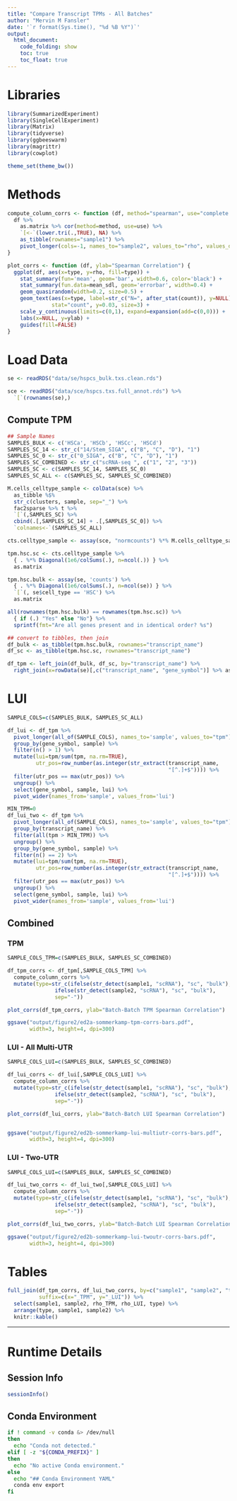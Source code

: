 ```yaml
---
title: "Compare Transcript TPMs - All Batches"
author: "Mervin M Fansler"
date: '`r format(Sys.time(), "%d %B %Y")`'
output: 
  html_document: 
    code_folding: show
    toc: true
    toc_float: true
---
```


# Libraries

```r
library(SummarizedExperiment)
library(SingleCellExperiment)
library(Matrix)
library(tidyverse)
library(ggbeeswarm)
library(magrittr)
library(cowplot)

theme_set(theme_bw())
```

# Methods
```r
compute_column_corrs <- function (df, method="spearman", use="complete.obs") {
  df %>%
    as.matrix %>% cor(method=method, use=use) %>% 
    `[<-`(lower.tri(.,TRUE), NA) %>%
    as_tibble(rownames="sample1") %>% 
    pivot_longer(cols=-1, names_to="sample2", values_to="rho", values_drop_na=TRUE)
}

plot_corrs <- function (df, ylab="Spearman Correlation") {
  ggplot(df, aes(x=type, y=rho, fill=type)) +
    stat_summary(fun='mean', geom='bar', width=0.6, color='black') + 
    stat_summary(fun.data=mean_sdl, geom='errorbar', width=0.4) +
    geom_quasirandom(width=0.2, size=0.5) +
    geom_text(aes(x=type, label=str_c("N=", after_stat(count)), y=NULL), 
              stat="count", y=0.03, size=3) +
    scale_y_continuous(limits=c(0,1), expand=expansion(add=c(0,0))) +
    labs(x=NULL, y=ylab) +
    guides(fill=FALSE)
}
```

# Load Data
```r
se <- readRDS("data/se/hspcs_bulk.txs.clean.rds")

sce <- readRDS("data/sce/hspcs.txs.full_annot.rds") %>%
  `[`(rownames(se),)
```

## Compute TPM
```r
## Sample Names
SAMPLES_BULK <- c('HSCa', 'HSCb', 'HSCc', 'HSCd')
SAMPLES_SC_14 <- str_c("14/Stem_SIGA", c("B", "C", "D"), "1")
SAMPLES_SC_0 <- str_c("0_SIGA", c("B", "C", "D"), "1")
SAMPLES_SC_COMBINED <- str_c("scRNA-seq ", c("1", "2", "3"))
SAMPLES_SC <- c(SAMPLES_SC_14, SAMPLES_SC_0)
SAMPLES_SC_ALL <- c(SAMPLES_SC, SAMPLES_SC_COMBINED)

M.cells_celltype_sample <- colData(sce) %>% 
  as_tibble %$%
  str_c(clusters, sample, sep="_") %>%
  fac2sparse %>% t %>%
  `[`(,SAMPLES_SC) %>%
  cbind(.[,SAMPLES_SC_14] + .[,SAMPLES_SC_0]) %>%
  `colnames<-`(SAMPLES_SC_ALL)

cts.celltype_sample <- assay(sce, "normcounts") %*% M.cells_celltype_sample

tpm.hsc.sc <- cts.celltype_sample %>% 
  { . %*% Diagonal(1e6/colSums(.), n=ncol(.)) } %>%
  as.matrix

tpm.hsc.bulk <- assay(se, 'counts') %>% 
  { . %*% Diagonal(1e6/colSums(.), n=ncol(se)) } %>%
  `[`(, se$cell_type == 'HSC') %>%
  as.matrix

all(rownames(tpm.hsc.bulk) == rownames(tpm.hsc.sc)) %>%
  { if (.) "Yes" else "No"} %>%
  sprintf(fmt="Are all genes present and in identical order? %s")

## convert to tibbles, then join
df_bulk <- as_tibble(tpm.hsc.bulk, rownames="transcript_name")
df_sc <- as_tibble(tpm.hsc.sc, rownames="transcript_name")

df_tpm <- left_join(df_bulk, df_sc, by="transcript_name") %>%
  right_join(x=rowData(se)[,c("transcript_name", "gene_symbol")] %>% as.data.frame, by="transcript_name")
```


# LUI
```r
SAMPLE_COLS=c(SAMPLES_BULK, SAMPLES_SC_ALL)

df_lui <- df_tpm %>% 
  pivot_longer(all_of(SAMPLE_COLS), names_to='sample', values_to="tpm") %>%
  group_by(gene_symbol, sample) %>%
  filter(n() > 1) %>%
  mutate(lui=tpm/sum(tpm, na.rm=TRUE),
         utr_pos=row_number(as.integer(str_extract(transcript_name,
                                                   "[^.]+$")))) %>%
  filter(utr_pos == max(utr_pos)) %>% 
  ungroup() %>%
  select(gene_symbol, sample, lui) %>%
  pivot_wider(names_from='sample', values_from='lui')

MIN_TPM=0
df_lui_two <- df_tpm %>% 
  pivot_longer(all_of(SAMPLE_COLS), names_to='sample', values_to="tpm") %>%
  group_by(transcript_name) %>%
  filter(all(tpm > MIN_TPM)) %>%
  ungroup() %>%
  group_by(gene_symbol, sample) %>%
  filter(n() == 2) %>%
  mutate(lui=tpm/sum(tpm, na.rm=TRUE),
         utr_pos=row_number(as.integer(str_extract(transcript_name,
                                                   "[^.]+$")))) %>%
  filter(utr_pos == max(utr_pos)) %>% 
  ungroup() %>%
  select(gene_symbol, sample, lui) %>%
  pivot_wider(names_from='sample', values_from='lui')
```


## Combined
### TPM
```r
SAMPLE_COLS_TPM=c(SAMPLES_BULK, SAMPLES_SC_COMBINED)

df_tpm_corrs <- df_tpm[,SAMPLE_COLS_TPM] %>% 
  compute_column_corrs %>%
  mutate(type=str_c(ifelse(str_detect(sample1, "scRNA"), "sc", "bulk"),
               ifelse(str_detect(sample2, "scRNA"), "sc", "bulk"),
               sep="-"))

plot_corrs(df_tpm_corrs, ylab="Batch-Batch TPM Spearman Correlation")

ggsave("output/figure2/ed2a-sommerkamp-tpm-corrs-bars.pdf",
       width=3, height=4, dpi=300)
```

### LUI - All Multi-UTR
```r
SAMPLE_COLS_LUI=c(SAMPLES_BULK, SAMPLES_SC_COMBINED)

df_lui_corrs <- df_lui[,SAMPLE_COLS_LUI] %>% 
  compute_column_corrs %>%
  mutate(type=str_c(ifelse(str_detect(sample1, "scRNA"), "sc", "bulk"),
               ifelse(str_detect(sample2, "scRNA"), "sc", "bulk"),
               sep="-"))

plot_corrs(df_lui_corrs, ylab="Batch-Batch LUI Spearman Correlation")


ggsave("output/figure2/ed2b-sommerkamp-lui-multiutr-corrs-bars.pdf",
       width=3, height=4, dpi=300)
```

### LUI - Two-UTR
```r
SAMPLE_COLS_LUI=c(SAMPLES_BULK, SAMPLES_SC_COMBINED)

df_lui_two_corrs <- df_lui_two[,SAMPLE_COLS_LUI] %>% 
  compute_column_corrs %>%
  mutate(type=str_c(ifelse(str_detect(sample1, "scRNA"), "sc", "bulk"),
               ifelse(str_detect(sample2, "scRNA"), "sc", "bulk"),
               sep="-"))

plot_corrs(df_lui_two_corrs, ylab="Batch-Batch LUI Spearman Correlation")

ggsave("output/figure2/ed2b-sommerkamp-lui-twoutr-corrs-bars.pdf",
       width=3, height=4, dpi=300)
```


# Tables
```r
full_join(df_tpm_corrs, df_lui_two_corrs, by=c("sample1", "sample2", "type"),
          suffix=c(x="_TPM", y="_LUI")) %>%
  select(sample1, sample2, rho_TPM, rho_LUI, type) %>%
  arrange(type, sample1, sample2) %>%
  knitr::kable()
```


---

# Runtime Details
## Session Info
```r
sessionInfo()
```

## Conda Environment
```bash
if ! command -v conda &> /dev/null
then
  echo "Conda not detected."
elif [ -z "${CONDA_PREFIX}" ]
then
  echo "No active Conda environment."
else
  echo "## Conda Environment YAML"
  conda env export
fi
```
